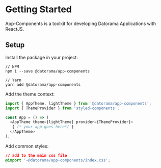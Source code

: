 
<Meta title="Getting Started" />

# Getting Started

App-Components is a toolkit for developing Datorama Applications with ReactJS.
            

## Setup

Install the package in your project:

````shell script
// NPM
npm i --save @datorama/app-components

// Yarn
yarn add @datorama/app-components
````

Add the theme context:

````javascript
import { AppTheme, lightTheme } from '@datorama/app-components';
import { ThemeProvider } from 'styled-components';

const App = () => (
  <AppTheme theme={lightTheme} provider={ThemeProvider}>
   { /* your app goes here*/ }
  </AppTheme>
);
````

Add common styles:

````css
// add to the main css file
@import '~@datorama/app-components/index.css';
````
